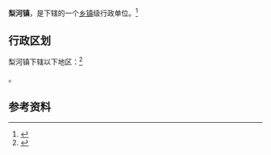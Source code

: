 {{中国乡级行政区|41/01/84/104/000}}

'''梨河镇'''，是{{PRC admin/fullname|41/01/84/104/000|3}}下辖的一个[[乡镇|乡镇]]级行政单位。<ref>{{PRC admin/ref sgc|{{PRC admin/parent|41/01/84/104/000}}}}</ref>

== 行政区划 ==

梨河镇下辖以下地区：<ref>{{PRC admin/ref sgc|41/01/84/104/000}}</ref>

{{PRC admin/children|41/01/84/104/000}}。

== 参考资料 ==

{{reflist}}

{{行政区划小作品}}
{{PRC admin/navcat|41/01/84/104/000}}